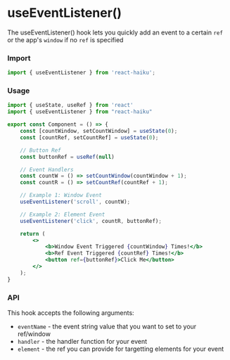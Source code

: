# useEventListener()

The useEventListener() hook lets you quickly add an event to a certain `ref` or the app's `window` if no `ref` is specified

### Import

```jsx
import { useEventListener } from 'react-haiku';
```

### Usage


<UseEventListenerDemo />

```jsx
import { useState, useRef } from 'react'
import { useEventListener } from "react-haiku"

export const Component = () => {
    const [countWindow, setCountWindow] = useState(0);
    const [countRef, setCountRef] = useState(0);

    // Button Ref
    const buttonRef = useRef(null)

    // Event Handlers
    const countW = () => setCountWindow(countWindow + 1);
    const countR = () => setCountRef(countRef + 1);

    // Example 1: Window Event
    useEventListener('scroll', countW);

    // Example 2: Element Event
    useEventListener('click', countR, buttonRef);

    return (
        <>
            <b>Window Event Triggered {countWindow} Times!</b>
            <b>Ref Event Triggered {countRef} Times!</b>
            <button ref={buttonRef}>Click Me</button>
        </>
    );
}
```

### API

This hook accepts the following arguments:
- `eventName` - the event string value that you want to set to your ref/window
- `handler` - the handler function for your event
- `element` - the ref you can provide for targetting elements for your event